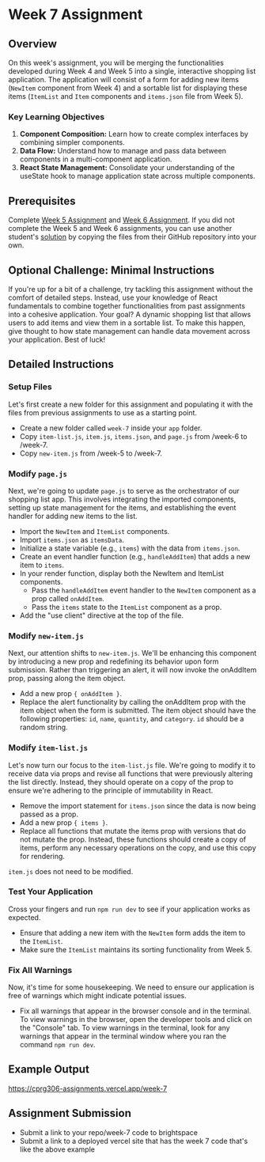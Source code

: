 
# Week 7 Assignment

## Overview

On this week's assignment, you will be merging the functionalities developed during Week 4 and Week 5 into a single, interactive shopping list application. The application will consist of a form for adding new items (`NewItem` component from Week 4) and a sortable list for displaying these items (`ItemList` and `Item` components and `items.json` file from Week 5).

### Key Learning Objectives

1. **Component Composition:** Learn how to create complex interfaces by combining simpler components.
2. **Data Flow:** Understand how to manage and pass data between components in a multi-component application.
3. **React State Management:** Consolidate your understanding of the useState hook to manage application state across multiple components.

## Prerequisites

Complete [Week 5 Assignment](/week-5/assignment) and [Week 6 Assignment](/week-6/assignment). If you did not complete the Week 5 and Week 6 assignments, you can use another student's [solution](/student-work/github-accounts) by copying the files from their GitHub repository into your own.

## Optional Challenge: Minimal Instructions

If you're up for a bit of a challenge, try tackling this assignment without the comfort of detailed steps. Instead, use your knowledge of React fundamentals to combine together functionalities from past assignments into a cohesive application. Your goal? A dynamic shopping list that allows users to add items and view them in a sortable list. To make this happen, give thought to how state management can handle data movement across your application. Best of luck!

## Detailed Instructions

<Steps>

### Setup Files

Let's first create a new folder for this assignment and populating it with the files from previous assignments to use as a starting point.

- Create a new folder called `week-7` inside your `app` folder.
- Copy `item-list.js`, `item.js`, `items.json`, and `page.js` from /week-6 to /week-7.
- Copy `new-item.js` from /week-5 to /week-7.

### Modify `page.js`

Next, we're going to update `page.js` to serve as the orchestrator of our shopping list app. This involves integrating the imported components, setting up state management for the items, and establishing the event handler for adding new items to the list.

- Import the `NewItem` and `ItemList` components.
- Import `items.json` as `itemsData`.
- Initialize a state variable (e.g., `items`) with the data from `items.json`.
- Create an event handler function (e.g., `handleAddItem`) that adds a new item to `items`.
- In your render function, display both the NewItem and ItemList components.
  - Pass the `handleAddItem` event handler to the `NewItem` component as a prop called `onAddItem`.
  - Pass the `items` state to the `ItemList` component as a prop.
- Add the "use client" directive at the top of the file.

### Modify `new-item.js`

Next, our attention shifts to `new-item.js`. We'll be enhancing this component by introducing a new prop and redefining its behavior upon form submission. Rather than triggering an alert, it will now invoke the onAddItem prop, passing along the item object.

- Add a new prop `{ onAddItem }`.
- Replace the alert functionality by calling the onAddItem prop with the item object when the form is submitted. The item object should have the following properties: `id`, `name`, `quantity`, and `category`. `id` should be a random string.

### Modify `item-list.js`

Let's now turn our focus to the `item-list.js` file. We're going to modify it to receive data via props and revise all functions that were previously altering the list directly. Instead, they should operate on a copy of the prop to ensure we're adhering to the principle of immutability in React.

- Remove the import statement for `items.json` since the data is now being passed as a prop.
- Add a new prop `{ items }`.
- Replace all functions that mutate the items prop with versions that do not mutate the prop. Instead, these functions should create a copy of items, perform any necessary operations on the copy, and use this copy for rendering.

`item.js` does not need to be modified.

### Test Your Application

Cross your fingers and run `npm run dev` to see if your application works as expected.

- Ensure that adding a new item with the `NewItem` form adds the item to the `ItemList`.
- Make sure the `ItemList` maintains its sorting functionality from Week 5.

### Fix All Warnings

Now, it's time for some housekeeping. We need to ensure our application is free of warnings which might indicate potential issues.

- Fix all warnings that appear in the browser console and in the terminal. To view warnings in the browser, open the developer tools and click on the "Console" tab. To view warnings in the terminal, look for any warnings that appear in the terminal window where you ran the command `npm run dev`.

</Steps>

## Example Output

https://cprg306-assignments.vercel.app/week-7

## Assignment Submission

- Submit a link to your repo/week-7 code to brightspace
- Submit a link to a deployed vercel site that has the week 7 code that's like the above example

<AssignmentChecker week="7" />
